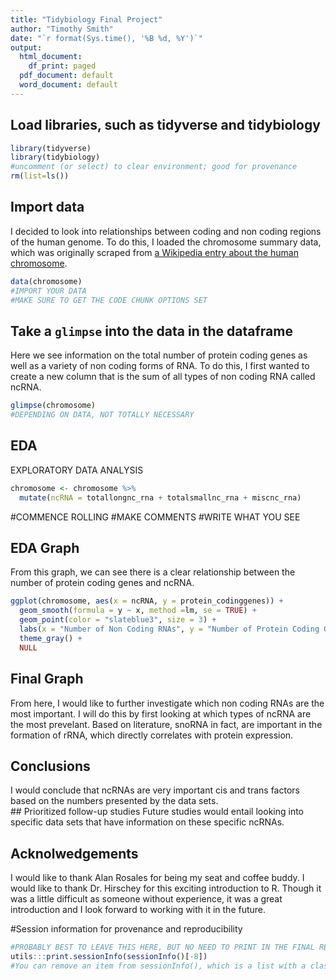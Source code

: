 ```yaml
---
title: "Tidybiology Final Project"
author: "Timothy Smith"
date: "`r format(Sys.time(), '%B %d, %Y')`"
output:
  html_document:
    df_print: paged
  pdf_document: default
  word_document: default
---
```

## Load libraries, such as tidyverse and tidybiology
```r
library(tidyverse)
library(tidybiology)
#uncomment (or select) to clear environment; good for provenance
rm(list=ls()) 
```

## Import data
I decided to look into relationships between coding and non coding regions of the human genome.  To do this, I loaded the chromosome summary data, which was originally scraped from [a Wikipedia entry about the human chromosome](https://en.wikipedia.org/wiki/Human_chromosome).
```r
data(chromosome)
#IMPORT YOUR DATA
#MAKE SURE TO GET THE CODE CHUNK OPTIONS SET
```

## Take a `glimpse` into the data in the dataframe
Here we see information on the total number of protein coding genes as well as a variety of non coding forms of RNA.  To do this, I first wanted to create a new column that is the sum of all types of non coding RNA called ncRNA.  

```r
glimpse(chromosome)
#DEPENDING ON DATA, NOT TOTALLY NECESSARY
```
## EDA
EXPLORATORY DATA ANALYSIS\
```r
chromosome <- chromosome %>%
  mutate(ncRNA = totallongnc_rna + totalsmallnc_rna + miscnc_rna)
```

#COMMENCE ROLLING
#MAKE COMMENTS
#WRITE WHAT YOU SEE


## EDA Graph  
From this graph, we can see there is a clear relationship between the number of protein coding genes and ncRNA.  
```r
ggplot(chromosome, aes(x = ncRNA, y = protein_codinggenes)) +
  geom_smooth(formula = y ~ x, method =lm, se = TRUE) +
  geom_point(color = "slateblue3", size = 3) +
  labs(x = "Number of Non Coding RNAs", y = "Number of Protein Coding Genes", title = "Protein Expression Correlates with Intron-encoded RNAs", subtitle = "Compared the number of non-coding RNAs to the number of protein-coding genes.", caption = "Data from Wikipedia | Plot from @timothysmith") +
  theme_gray() +
  NULL
```

  
## Final Graph
From here, I would like to further investigate which non coding RNAs are the most important.  I will do this by first looking at which types of ncRNA are the most prevelant.  Based on literature, snoRNA in fact, are important in the formation of rRNA, which directly correlates with protein expression.   

## Conclusions
I would conclude that ncRNAs are very important cis and trans factors based on the numbers presented by the data sets.    
## Prioritized follow-up studies
Future studies would entail looking into specific data sets that have information on these specific ncRNAs.    

## Acknolwedgements
I would like to thank Alan Rosales for being my seat and coffee buddy.  I would like to thank Dr. Hirschey for this exciting introduction to R.  Though it was a little difficult as someone without experience, it was a great introduction and I look forward to working with it in the future.  

#Session information for provenance and reproducibility
```r
#PROBABLY BEST TO LEAVE THIS HERE, BUT NO NEED TO PRINT IN THE FINAL REPORT.
utils:::print.sessionInfo(sessionInfo()[-8]) 
#You can remove an item from sessionInfo(), which is a list with a class attribute, by printing the resulting object omitting one of the list items (omitted list of packages installed, but not loaded)
```

